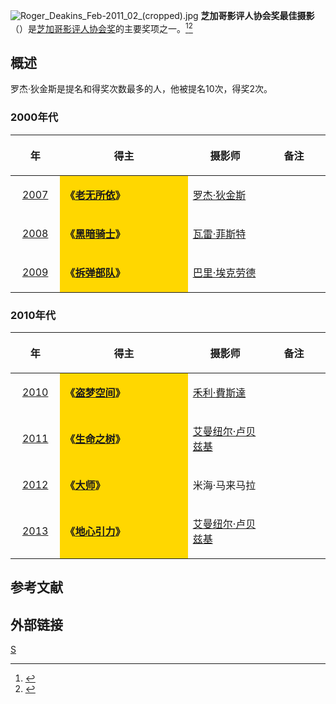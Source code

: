 [[File:Roger_Deakins_Feb-2011_02_(cropped).jpg|thumb]]
'''芝加哥影评人协会奖最佳摄影'''（{{lang-en|'''Chicago Film Critics Association Award for Best Cinematography'''}}）是[[芝加哥影评人协会|芝加哥影评人协会奖]]的主要奖项之一。<ref>{{cite web |url=http://yule.sohu.com/20131218/n391983985.shtml |title=芝加哥等影评人协会扎堆颁奖 《为奴》所向披靡 |accessdate=2013 |publisher=搜狐网 |work= |language=zh-hans |archive-date=2014-03-23 |archive-url=https://web.archive.org/web/20140323044747/http://yule.sohu.com/20131218/n391983985.shtml |dead-url=no }}</ref><ref>{{cite web |url=http://ent.163.com/12/1219/11/8J3778M600034QN3.html |title=芝加哥影评人协会奖揭晓 《猎杀本拉登》横扫 |accessdate=2012 |publisher=网易 |work= |language=zh-hans |archive-date=2020-09-22 |archive-url=https://web.archive.org/web/20200922024640/http://ent.163.com/12/1219/11/8J3778M600034QN3.html |dead-url=no }}</ref>

== 概述 ==
罗杰·狄金斯是提名和得奖次数最多的人，他被提名10次，得奖2次。

=== 2000年代 ===
{| class="wikitable" width="95%" cellpadding="5"
|-
!width="100"|年
!width="450"|得主
!width="250"|摄影师
!width="200"|备注
|-
|style="text-align:center;"| [[第20届芝加哥影评人协会奖|2007]] || style="background:#FFD700;" | '''《[[老无所依|老无所依]]》''' || [[罗杰·狄金斯|罗杰·狄金斯]] ||  
|-
|style="text-align:center;"| [[第21届芝加哥影评人协会奖|2008]] ||  style="background:#FFD700;" | '''《[[黑暗骑士|黑暗骑士]]》''' || [[瓦雷·菲斯特|瓦雷·菲斯特]] || 
|-
|style="text-align:center;"| [[第22届芝加哥影评人协会奖|2009]] ||  style="background:#FFD700;" |'''《[[拆弹部队|拆弹部队]]》''' || [[巴里·埃克劳德|巴里·埃克劳德]] ||  
|}

=== 2010年代 ===
{| class="wikitable" width="95%" cellpadding="5"
|-
!width="100"|年
!width="450"|得主
!width="250"|摄影师
!width="200"| 备注
|-
|style="text-align:center;"| [[第23届芝加哥影评人协会奖|2010]] ||  style="background:#FFD700;" | '''《[[盗梦空间|盗梦空间]]》''' || [[禾利·費斯達|禾利·費斯達]] ||  
|-
|style="text-align:center;"| [[第24届芝加哥影评人协会奖|2011]] ||  style="background:#FFD700;" | '''《[[生命之树_(电影)|生命之树]]》''' || [[艾曼纽尔·卢贝兹基|艾曼纽尔·卢贝兹基]] ||  
|-
|style="text-align:center;"| [[第25届芝加哥影评人协会奖|2012]] ||  style="background:#FFD700;" | '''《[[大师_(电影)|大师]]》'''|| 米海·马来马拉 || 
|-
|style="text-align:center;"| [[第26届芝加哥影评人协会奖|2013]] || style="background:#FFD700;" | '''《[[地心引力_(电影)|地心引力]]》'''||  [[艾曼纽尔·卢贝兹基|艾曼纽尔·卢贝兹基]] ||  
|}

==参考文献==
{{reflist}}

== 外部链接 ==
{{芝加哥影评人协会奖}}

[[Category:芝加哥影评人协会奖|S]]